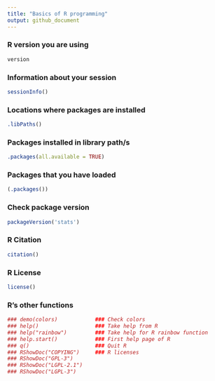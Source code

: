 ```yaml
---
title: "Basics of R programming"
output: github_document
---
```


### R version you are using

```r
version
```

### Information about your session

```r
sessionInfo()
```

### Locations where packages are installed

```r
.libPaths()
```

### Packages installed in library path/s

```r
.packages(all.available = TRUE)
```

### Packages that you have loaded

```r
(.packages())
```

### Check package version

```r
packageVersion('stats')
```

### R Citation

```r
citation()
```

### R License

```r
license()
```

### R's other functions

```r
### demo(colors)            ### Check colors
### help()                  ### Take help from R
### help("rainbow")         ### Take help for R rainbow function
### help.start()            ### First help page of R
### q()                     ### Quit R
### RShowDoc("COPYING")     ### R licenses
### RShowDoc("GPL-3")
### RShowDoc("LGPL-2.1")
### RShowDoc("LGPL-3")
```
